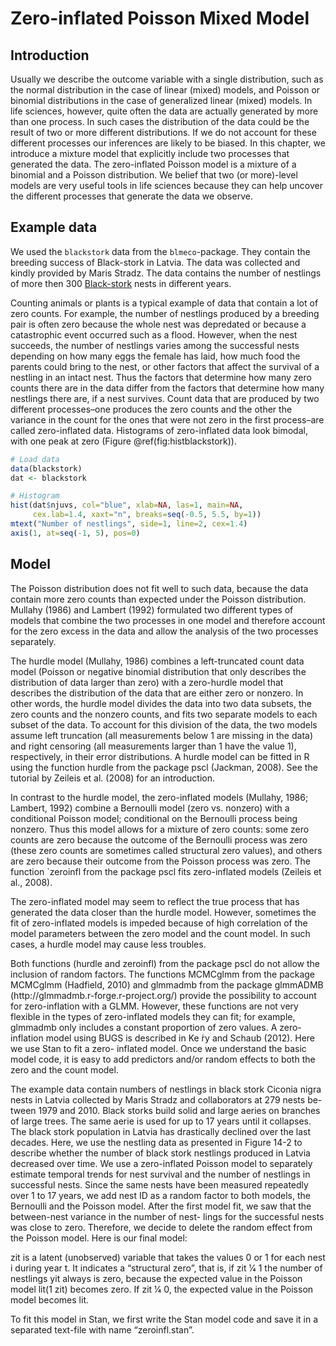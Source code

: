 # Zero-inflated Poisson Mixed Model {#zeroinflated-poisson-lmm}

## Introduction
Usually we describe the outcome variable with a single distribution, such as the normal distribution in the case of linear (mixed) models, and Poisson or binomial distributions in the case of generalized linear (mixed) models. In life sciences, however, quite often the data are actually generated by more than one process. In such cases the distribution of the data could be the result of two or more different distributions. If we do not account for these different processes our inferences are likely to be biased. In this chapter, we introduce a mixture model that explicitly include two processes that generated the data. The zero-inflated Poisson model is a mixture of a binomial and a Poisson distribution. We belief that two (or more)-level models are very useful tools in life sciences because they can help uncover the different processes that generate the data we observe.

## Example data
We used the `blackstork` data from the `blmeco`-package. They contain the breeding success of Black-stork in Latvia. The data was collected and kindly provided by Maris Stradz. The data contains the number of nestlings of more then 300 [Black-stork](https://en.wikipedia.org/wiki/Black_stork) nests in different years.

Counting animals or plants is a typical example of data that contain a lot of zero counts. For example, the number of nestlings produced by a breeding pair is often zero because the whole nest was depredated or because a catastrophic event occurred such as a flood. However, when the nest succeeds, the number of nestlings varies among the successful nests depending on how many eggs the female has laid, how much food the parents could bring to the nest, or other factors that affect the survival of a nestling in an intact nest. Thus the factors that determine how many zero counts there are in the data differ from the factors that determine how many nestlings there are, if a nest survives. Count data that are produced by two different processes--one produces the zero counts and the other the variance in the count for the ones that were not zero in the first process--are called zero-inflated data. Histograms of zero-inflated data look bimodal, with one peak at zero (Figure \@ref(fig:histblackstork)).


```r
# Load data
data(blackstork)
dat <- blackstork

# Histogram
hist(dat$njuvs, col="blue", xlab=NA, las=1, main=NA, 
     cex.lab=1.4, xaxt="n", breaks=seq(-0.5, 5.5, by=1))
mtext("Number of nestlings", side=1, line=2, cex=1.4)
axis(1, at=seq(-1, 5), pos=0)
```

## Model
The Poisson distribution does not fit well to such data, because the data contain more zero counts than expected under the Poisson distribution. Mullahy (1986) and Lambert (1992) formulated two different types of models that combine the two processes in one model and therefore account for the zero excess in the data and allow the analysis of the two processes separately.

The hurdle model (Mullahy, 1986) combines a left-truncated count data model (Poisson or negative binomial distribution that only describes the distribution of data larger than zero) with a zero-hurdle model that describes the distribution of the data that are either zero or nonzero. In other words, the hurdle model divides the data into two data subsets, the zero counts and the nonzero counts, and fits two separate models to each subset of the data. To account for this division of the data, the two models assume left truncation (all measurements below 1 are missing in the data) and right censoring (all measurements larger than 1 have the value 1), respectively, in their error distributions. A hurdle model can be fitted in R using the function hurdle from the package pscl (Jackman, 2008). See the tutorial by Zeileis et al. (2008) for an introduction.

In contrast to the hurdle model, the zero-inflated models (Mullahy, 1986; Lambert, 1992) combine a Bernoulli model (zero vs. nonzero) with a conditional Poisson model; conditional on the Bernoulli process being nonzero. Thus this model allows for a mixture of zero counts: some zero counts are zero because the outcome of the Bernoulli process was zero (these zero counts are sometimes called structural zero values), and others are zero because their outcome from the Poisson process was zero. The function `zeroinfl from the package pscl fits zero-inflated models (Zeileis et al., 2008).

The zero-inflated model may seem to reflect the true process that has generated the data closer than the hurdle model. However, sometimes the fit of zero-inflated models is impeded because of high correlation of the model parameters between the zero model and the count model. In such cases, a hurdle model may cause less troubles.

Both functions (hurdle and zeroinfl) from the package pscl do not allow the inclusion of random factors. The functions MCMCglmm from the package MCMCglmm (Hadfield, 2010) and glmmadmb from the package glmmADMB (http://glmmadmb.r-forge.r-project.org/) provide the possibility to account for zero-inflation with a GLMM. However, these functions are not very flexible in the types of zero-inflated models they can fit; for example, glmmadmb only includes a constant proportion of zero values. A zero-inflation model using BUGS is described in Ke ́ry and Schaub (2012). Here we use Stan to fit a zero- inflated model. Once we understand the basic model code, it is easy to add predictors and/or random effects to both the zero and the count model.


The example data contain numbers of nestlings in black stork Ciconia nigra nests in Latvia collected by Maris Stradz and collaborators at 279 nests be- tween 1979 and 2010. Black storks build solid and large aeries on branches of large trees. The same aerie is used for up to 17 years until it collapses. The black stork population in Latvia has drastically declined over the last decades. Here, we use the nestling data as presented in Figure 14-2 to describe whether the number of black stork nestlings produced in Latvia decreased over time. We use a zero-inflated Poisson model to separately estimate temporal trends for nest survival and the number of nestlings in successful nests. Since the same nests have been measured repeatedly over 1 to 17 years, we add nest ID as a random factor to both models, the Bernoulli and the Poisson model. After the first model fit, we saw that the between-nest variance in the number of nest- lings for the successful nests was close to zero. Therefore, we decide to delete the random effect from the Poisson model. Here is our final model:

zit is a latent (unobserved) variable that takes the values 0 or 1 for each nest i during year t. It indicates a “structural zero”, that is, if zit 1⁄4 1 the number of nestlings yit always is zero, because the expected value in the Poisson model lit(1   zit) becomes zero. If zit 1⁄4 0, the expected value in the Poisson model becomes lit.

To fit this model in Stan, we first write the Stan model code and save it in a separated text-file with name “zeroinfl.stan”.


